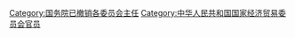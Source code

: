 [[Category:国务院已撤销各委员会主任|Category:国务院已撤销各委员会主任]]
[[Category:中华人民共和国国家经济贸易委员会官员|Category:中华人民共和国国家经济贸易委员会官员]]